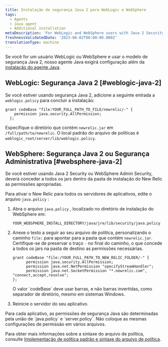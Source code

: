 ```yaml
---
title: Instalação de segurança Java 2 para WebLogic e WebSphere
tags:
  - Agents
  - Java agent
  - Additional installation
metaDescription: 'For WebLogic and WebSphere users with Java 2 Security or Administrative Security: Additional install steps for the New Relic Java agent.'
freshnessValidatedDate: '2023-06-02T00:00:00.000Z'
translationType: machine
---
```


Se você for um usuário WebLogic ou WebSphere e usar o modelo de segurança Java 2, nosso agente Java exigirá configuração além da [instalação do agente Java](/install/java).

## WebLogic: Segurança Java 2 [#weblogic-java-2]

Se você estiver usando segurança Java 2, adicione a seguinte entrada a `weblogic.policy` para concluir a instalação:

```
grant codeBase "file:YOUR_FULL_PATH_TO_FILE/newrelic/-" {
    permission java.security.AllPermission;
  };
```

Especifique o diretório que contém `newrelic.jar` em `/full/path/to/newrelic`. O local padrão do arquivo de políticas é `weblogic_root/server/lib/weblogic.policy`.

## WebSphere: Segurança Java 2 ou Segurança Administrativa [#websphere-java-2]

Se você estiver usando Java 2 Security ou WebSphere Admin Security, deverá conceder a todos os jars dentro da pasta de instalação do New Relic as permissões apropriadas.

Para ativar o New Relic para todos os servidores de aplicativos, edite o arquivo `java.policy` :

1. Abra o arquivo `java.policy` , localizado no diretório de instalação do WebSphere em:

   ```
   YOUR_WEBSPHERE_INSTALL_DIRECTORY/java/jre/lib/security/java.policy
   ```

2. Anexe o texto a seguir ao seu arquivo de política, personalizando o caminho `file:` para apontar para a pasta que contém `newrelic.jar`. Certifique-se de preservar o traço `-` no final do caminho, o que concede a todos os jars na pasta de destino as permissões necessárias.

   ```
   grant codeBase "file:/YOUR_FULL_PATH_TO_NEW_RELIC_FOLDER/-" {
         permission java.security.AllPermission;
         permission java.net.NetPermission "specifyStreamHandler";
         permission java.net.SocketPermission "*.newrelic.com", "connect,accept,resolve";
   };
   ```

   <Callout variant="important">
     O valor `codeBase` deve usar barras, e não barras invertidas, como separador de diretório, mesmo em sistemas Windows.
   </Callout>

3. Reinicie o servidor do seu aplicativo.

<Callout variant="tip">
  Para cada aplicativo, as permissões de segurança Java são determinadas pela união de `java.policy` e `server.policy`. Não coloque as mesmas configurações de permissão em vários arquivos.
</Callout>

Para obter mais informações sobre a sintaxe do arquivo de política, consulte [Implementação de política padrão e sintaxe do arquivo de política](http://docs.oracle.com/javase/8/docs/technotes/guides/security/PolicyFiles.html).